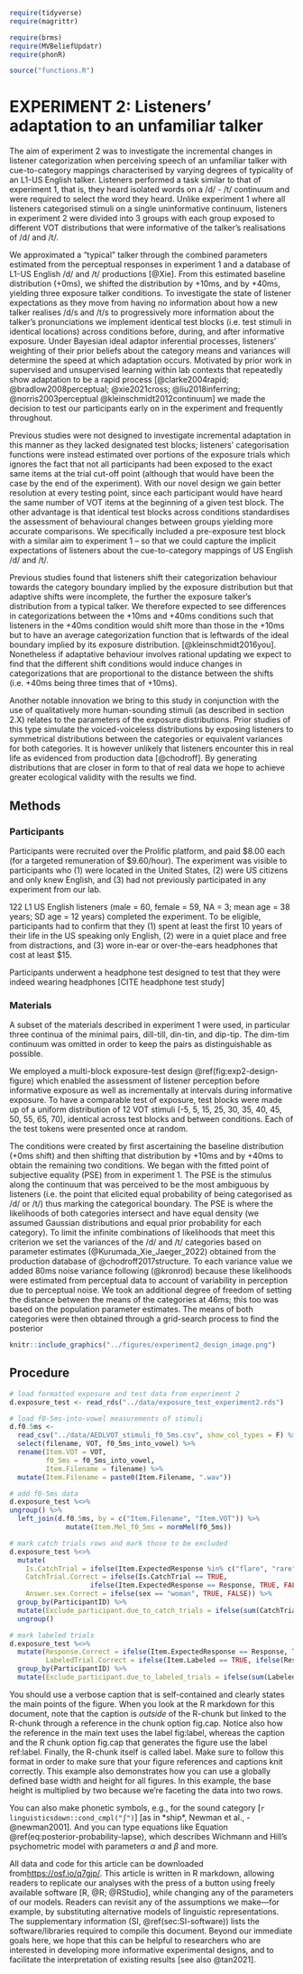 ```r
require(tidyverse)
require(magrittr)

require(brms)
require(MVBeliefUpdatr)
require(phonR)

source("functions.R")
```


# EXPERIMENT 2: Listeners' adaptation to an unfamiliar talker
The aim of experiment 2 was to investigate the incremental changes in listener categorization when perceiving speech of an unfamiliar talker with cue-to-category mappings characterised by varying degrees of typicality of an L1-US English talker. Listeners performed a task similar to that of experiment 1, that is, they heard isolated words on a /d/ - /t/ continuum and were required to select the word they heard. Unlike experiment 1 where all listeners categorised stimuli on a single uninformative continuum, listeners in experiment 2 were divided into 3 groups with each group exposed to different VOT distributions that were informative of the talker's realisations of /d/ and /t/. 

We approximated a "typical" talker through the combined parameters estimated from the perceptual responses in experiment 1 and a database of L1-US English /d/ and /t/ productions [@Xie]. From this estimated baseline distribution (+0ms), we shifted the distribution by +10ms, and by +40ms, yielding three exposure talker conditions. To investigate the state of listener expectations as they move from having no information about how a new talker realises /d/s and /t/s to progressively more information about the talker's pronunciations we implement identical test blocks (i.e. test stimuli in identical locations) across conditions before, during, and after informative exposure. Under Bayesian ideal adaptor inferential processes, listeners' weighting of their prior beliefs about the category means and variances will determine the speed at which adaptation occurs. Motivated by prior work in supervised and unsupervised learning within lab contexts that repeatedly show adaptation to be a rapid process [@clarke2004rapid; @bradlow2008perceptual; @xie2021cross; @liu2018inferring; @norris2003perceptual @kleinschmidt2012continuum] we made the decision to test our participants early on in the experiment and frequently throughout.

Previous studies were not designed to investigate incremental adaptation in this manner as they lacked designated test blocks; listeners' categorisation functions were instead estimated over portions of the exposure trials which ignores the fact that not all participants had been exposed to the exact same items at the trial cut-off point (although that would have been the case by the end of the experiment). With our novel design we gain better resolution at every testing point, since each participant would have heard the same number of VOT items at the beginning of a given test block. The other advantage is that identical test blocks across conditions standardises the assessment of behavioural changes between groups yielding more accurate comparisons. We specifically included a pre-exposure test block with a similar aim to experiment 1 -- so that we could capture the implicit expectations of listeners about the cue-to-category mappings of US English /d/ and /t/.

Previous studies found that listeners shift their categorization behaviour towards the category boundary implied by the exposure distribution but that adaptive shifts were incomplete, the further  the exposure talker's distribution from a typical talker. We therefore expected to see differences in categorizations between the +10ms and +40ms conditions such that listeners in the +40ms condition would shift more than those in the +10ms but to have an average categorization function that is leftwards of the ideal boundary implied by its exposure distribution. [@kleinschmidt2016you]. Nonetheless if adaptative behaviour involves rational updating we expect to find that the different shift conditions would induce changes in categorizations that are proportional to the distance between the shifts (i.e. +40ms being three times that of +10ms).

Another notable innovation we bring to this study in conjunction with the use of qualitatively more human-sounding stimuli (as described in section 2.X) relates to the parameters of the exposure distributions. Prior studies of this type simulate the voiced-voiceless distributions by exposing listeners to symmetrical distributions between the categories or equivalent variances for both categories. It is however unlikely that listeners encounter this in real life as evidenced from production data [@chodroff]. By generating distributions that are closer in form to that of real data we hope to achieve greater ecological validity with the results we find. 



## Methods
### Participants
Participants were recruited over the Prolific platform, and paid $8.00 each (for a targeted remuneration of \$9.60/hour). The experiment was visible to participants who (1) were located in the United States, (2) were US citizens and only knew English, and (3) had not previously participated in any experiment from our lab.

122 L1 US English listeners (male = 60, female = 59, NA = 3; mean age = 38 years; SD age = 12 years) completed the experiment. To be eligible, participants had to confirm that they (1) spent at least the first 10 years of their life in the US speaking only English, (2) were in a quiet place and free from distractions, and (3) wore in-ear or over-the-ears headphones that cost at least \$15.

Participants underwent a headphone test designed to test that they were indeed wearing headphones [CITE headphone test study]

### Materials
A subset of the materials described in experiment 1 were used, in particular three continua of the minimal pairs, dill-till, din-tin, and dip-tip. The dim-tim continuum was omitted in order to keep the pairs as distinguishable as possible. 

We employed a multi-block exposure-test design \@ref(fig:exp2-design-figure) which enabled the assessment of listener perception before informative exposure as well as incrementally at intervals during informative exposure. To have a comparable test of exposure, test blocks were made up of a uniform distribution of 12 VOT stimuli (-5, 5, 15, 25, 30, 35, 40, 45, 50, 55, 65, 70), identical across test blocks and between conditions. Each of the test tokens were presented once at random. 

The conditions were created by first ascertaining the baseline distribution (+0ms shift) and then shifting that distribution by +10ms and by +40ms to obtain the remaining two conditions. We began with the fitted point of subjective equality (PSE) from in experiment 1. The PSE is the stimulus along the continuum that was perceived to be the most ambiguous by listeners (i.e. the point that elicited equal probability of being categorised as /d/ or /t/) thus marking the categorical boundary. The PSE is where the likelihoods of both categories intersect and have equal density (we assumed Gaussian distributions and equal prior probability for each category). To limit the infinite combinations of likelihoods that meet this criterion we set the variances of the /d/ and /t/ categories based on parameter estimates (@Kurumada_Xie_Jaeger_2022) obtained from the production database of @chodroff2017structure. To each variance value we added 80ms noise variance following (@kronrod) because these likelihoods were estimated from perceptual data to account of variability in perception due to perceptual noise. We took an additional degree of freedom of setting the distance between the means of the categories at 46ms; this too was based on the population parameter estimates. The means of both categories were then obtained through a grid-search process to find the posterior

```r
knitr::include_graphics("../figures/experiment2_design_image.png")
```

## Procedure















```r
# load formatted exposure and test data from experiment 2
d.exposure_test <- read_rds("../data/exposure_test_experiment2.rds")

# load f0-5ms-into-vowel measurements of stimuli
d.f0.5ms <- 
  read_csv("../data/AEDLVOT_stimuli_f0_5ms.csv", show_col_types = F) %>% 
  select(filename, VOT, f0_5ms_into_vowel) %>% 
  rename(Item.VOT = VOT,
         f0_5ms = f0_5ms_into_vowel,
         Item.Filename = filename) %>% 
  mutate(Item.Filename = paste0(Item.Filename, ".wav"))

# add f0-5ms data
d.exposure_test %<>% 
ungroup() %>%
  left_join(d.f0.5ms, by = c("Item.Filename", "Item.VOT")) %>% 
              mutate(Item.Mel_f0_5ms = normMel(f0_5ms)) 

# mark catch trials rows and mark those to be excluded
d.exposure_test %<>% 
  mutate(
    Is.CatchTrial = ifelse(Item.ExpectedResponse %in% c("flare", "rare", "share"), TRUE, FALSE),
    CatchTrial.Correct = ifelse(Is.CatchTrial == TRUE, 
                    ifelse(Item.ExpectedResponse == Response, TRUE, FALSE), NA),
    Answer.sex.Correct = ifelse(sex == "woman", TRUE, FALSE)) %>% 
  group_by(ParticipantID) %>% 
  mutate(Exclude_participant.due_to_catch_trials = ifelse(sum(CatchTrial.Correct, na.rm = TRUE) < 17, TRUE, FALSE)) %>%
  ungroup()

# mark labeled trials
d.exposure_test %<>% 
  mutate(Response.Correct = ifelse(Item.ExpectedResponse == Response, TRUE, FALSE),
         LabeledTrial.Correct = ifelse(Item.Labeled == TRUE, ifelse(Response.Correct == TRUE, TRUE, FALSE), NA)) %>% 
  group_by(ParticipantID) %>% 
  mutate(Exclude_participant.due_to_labeled_trials = ifelse(sum(LabeledTrial.Correct, na.rm = T) < 68, TRUE, FALSE))
```



You should use a verbose caption that is self-contained and clearly states the main points of the figure. When you look at the R markdown for this document, note that the caption is *outside* of the R-chunk but linked to the R-chunk through a reference in the chunk option fig.cap. Notice also how the reference in the main text uses the label fig:label, whereas the caption and the R chunk option fig.cap that generates the figure use the label ref:label. Finally, the R-chunk itself is called label. Make sure to follow this format in order to make sure that your figure references and captions knit correctly. This example also demonstrates how you can use a globally defined base width and height for all figures. In this example, the base height is multiplied by two because we're faceting the data into two rows.


You can also make phonetic symbols, e.g., for the sound category [`r linguisticsdown::cond_cmpl("ʃ")`] [as in *ship*, Newman et al., -@newman2001]. And you can type equations like Equation \@ref(eq:posterior-probability-lapse), which describes Wichmann and Hill's psychometric model with parameters $\alpha$ and $\beta$ and more.  

\begin{equation}\label{eq:posterior-probability-lapse}
p(category | input) = (1 - \lambda) \frac{\mathcal{N}\!\left( input | \mu_c, \Sigma_c \right) \pi}{\Sigma_i \mathcal{N}\!\left( input | \mu_{c_i}, \Sigma_{c_i} \right) \pi_i} + \lambda \frac{\pi}{\Sigma_i \pi_i}
\end{equation}

<!-- This is a markdown comment that will NOT show when you knit the document.  -->

All data and code for this article can be downloaded from[https://osf.io/q7gjp/](OSF). This article is written in R markdown, allowing readers to replicate our analyses with the press of a button using freely available software [R, @R; @RStudio], while changing any of the parameters of our models. Readers can revisit any of the assumptions we make---for example, by substituting alternative models of linguistic representations. The supplementary information (SI, \@ref(sec:SI-software)) lists the software/libraries required to compile this document. Beyond our immediate goals here, we hope that this can be helpful to researchers who are interested in developing more informative experimental designs, and to facilitate the interpretation of existing results [see also @tan2021]. 